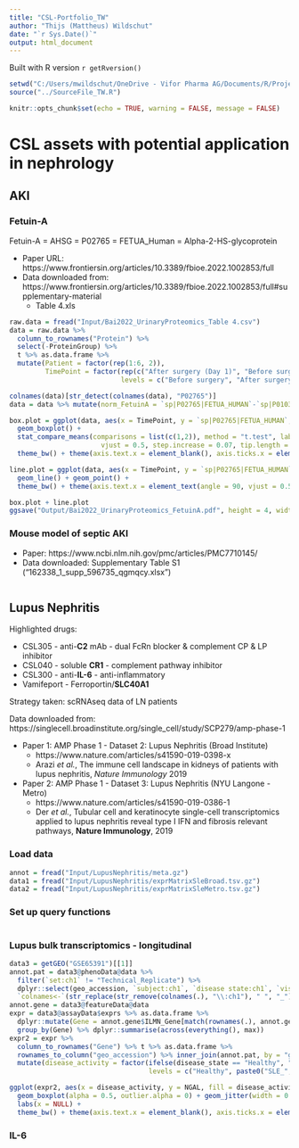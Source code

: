 ```yaml
---
title: "CSL-Portfolio_TW"
author: "Thijs (Mattheus) Wildschut"
date: "`r Sys.Date()`"
output: html_document
---
```


Built with R version `r getRversion()`

```r
setwd("C:/Users/mwildschut/OneDrive - Vifor Pharma AG/Documents/R/Projects/R_CSL-Vifor_TW/CSL_Global-RPMC")
source("../SourceFile_TW.R")

```

```r
knitr::opts_chunk$set(echo = TRUE, warning = FALSE, message = FALSE)
```

# CSL assets with potential application in nephrology

## AKI

### Fetuin-A
Fetuin-A = AHSG = P02765 = FETUA_Human = Alpha-2-HS-glycoprotein

- Paper URL: https://www.frontiersin.org/articles/10.3389/fbioe.2022.1002853/full
- Data downloaded from: https://www.frontiersin.org/articles/10.3389/fbioe.2022.1002853/full#supplementary-material
  - Table 4.xls

```r
raw.data = fread("Input/Bai2022_UrinaryProteomics_Table 4.csv")
data = raw.data %>% 
  column_to_rownames("Protein") %>%
  select(-ProteinGroup) %>%
  t %>% as.data.frame %>%
  mutate(Patient = factor(rep(1:6, 2)),
         TimePoint = factor(rep(c("After surgery (Day 1)", "Before surgery"), each = 6),
                            levels = c("Before surgery", "After surgery (Day 1)")))

colnames(data)[str_detect(colnames(data), "P02765")]
data = data %>% mutate(norm_FetuinA = `sp|P02765|FETUA_HUMAN`-`sp|P01034|CYTC_HUMAN`)

box.plot = ggplot(data, aes(x = TimePoint, y = `sp|P02765|FETUA_HUMAN`, fill = TimePoint)) +
  geom_boxplot() +
  stat_compare_means(comparisons = list(c(1,2)), method = "t.test", label = "p.signif", hide.ns = TRUE, paired = TRUE,
                       vjust = 0.5, step.increase = 0.07, tip.length = 0.02) +
  theme_bw() + theme(axis.text.x = element_blank(), axis.ticks.x = element_blank()) + xlab(NULL)

line.plot = ggplot(data, aes(x = TimePoint, y = `sp|P02765|FETUA_HUMAN`, group = Patient, col = Patient)) +
  geom_line() + geom_point() +
  theme_bw() + theme(axis.text.x = element_text(angle = 90, vjust = 0.5, hjust = 1))

box.plot + line.plot
ggsave("Output/Bai2022_UrinaryProteomics_FetuinA.pdf", height = 4, width = 7)

```

### Mouse model of septic AKI

- Paper: https://www.ncbi.nlm.nih.gov/pmc/articles/PMC7710145/
- Data downloaded: Supplementary Table S1 ("162338_1_supp_596735_qgmqcy.xlsx")

```r


```


## Lupus Nephritis
Highlighted drugs:

- CSL305 - anti-**C2** mAb - dual FcRn blocker & complement CP & LP inhibitor
- CSL040 - soluble **CR1** - complement pathway inhibitor
- CSL300 - anti-**IL-6** - anti-inflammatory
- Vamifeport - Ferroportin/**SLC40A1**

Strategy taken: scRNAseq data of LN patients

Data downloaded from: https://singlecell.broadinstitute.org/single_cell/study/SCP279/amp-phase-1

- Paper 1: AMP Phase 1 - Dataset 2: Lupus Nephritis (Broad Institute) 
  - https://www.nature.com/articles/s41590-019-0398-x
  - Arazi *et al.*, The immune cell landscape in kidneys of patients with lupus nephritis, *Nature Immunology* 2019
- Paper 2: AMP Phase 1 - Dataset 3: Lupus Nephritis (NYU Langone - Metro)
  - https://www.nature.com/articles/s41590-019-0386-1
  - Der *et al.*, Tubular cell and keratinocyte single-cell transcriptomics applied to lupus nephritis reveal type I IFN and fibrosis relevant pathways, **Nature Immunology**, 2019

### Load data
```r
annot = fread("Input/LupusNephritis/meta.gz")
data1 = fread("Input/LupusNephritis/exprMatrixSleBroad.tsv.gz")
data2 = fread("Input/LupusNephritis/exprMatrixSleMetro.tsv.gz")


```

### Set up query functions
```r

```

### Lupus bulk transcriptomics - longitudinal
```r
data3 = getGEO("GSE65391")[[1]]
annot.pat = data3@phenoData@data %>%
  filter(`set:ch1` != "Technical_Replicate") %>%
  dplyr::select(geo_accession, `subject:ch1`, `disease state:ch1`, `visit:ch1`, `disease_activity:ch1`, `sledai:ch1`, `treatment_lmm1:ch1`) %>%
  `colnames<-`(str_replace(str_remove(colnames(.), "\\:ch1"), " ", "_"))
annot.gene = data3@featureData@data
expr = data3@assayData$exprs %>% as.data.frame %>%
  dplyr::mutate(Gene = annot.gene$ILMN_Gene[match(rownames(.), annot.gene$ID)]) %>%
  group_by(Gene) %>% dplyr::summarise(across(everything(), max))
expr2 = expr %>%
  column_to_rownames("Gene") %>% t %>% as.data.frame %>%
  rownames_to_column("geo_accession") %>% inner_join(annot.pat, by = "geo_accession") %>%
  mutate(disease_activity = factor(ifelse(disease_state == "Healthy", "Healthy", paste0("SLE_", disease_activity)),
                                   levels = c("Healthy", paste0("SLE_", 1:3))))

ggplot(expr2, aes(x = disease_activity, y = NGAL, fill = disease_activity)) +
  geom_boxplot(alpha = 0.5, outlier.alpha = 0) + geom_jitter(width = 0.2, alpha = 0.1) +
  labs(x = NULL) +
  theme_bw() + theme(axis.text.x = element_blank(), axis.ticks.x = element_blank())

```


### IL-6
```r

```